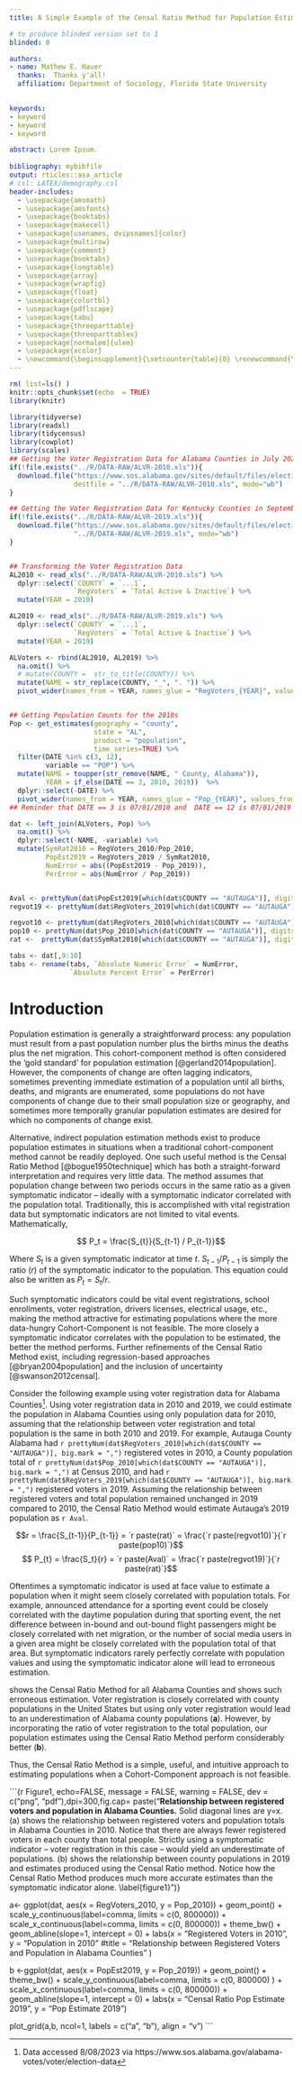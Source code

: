 ```yaml
---
title: A Simple Example of the Censal Ratio Method for Population Estimation

# to produce blinded version set to 1
blinded: 0

authors: 
- name: Mathew E. Hauer
  thanks:  Thanks y'all!
  affiliation: Department of Sociology, Florida State University
  

keywords:
- keyword
- keyword
- keyword

abstract: Lorem Ipsum.
  
bibliography: mybibfile
output: rticles::asa_article
# csl: LATEX/demography.csl
header-includes:
  - \usepackage{amsmath}
  - \usepackage{amsfonts}
  - \usepackage{booktabs}
  - \usepackage{makecell}
  - \usepackage[usenames, dvipsnames]{color}
  - \usepackage{multirow}
  - \usepackage{comment}
  - \usepackage{booktabs}
  - \usepackage{longtable}
  - \usepackage{array}
  - \usepackage{wrapfig}
  - \usepackage{float}
  - \usepackage{colortbl}
  - \usepackage{pdflscape}
  - \usepackage{tabu}
  - \usepackage{threeparttable}
  - \usepackage{threeparttablex}
  - \usepackage[normalem]{ulem}
  - \usepackage{xcolor}
  - \newcommand{\beginsupplement}{\setcounter{table}{0} \renewcommand{\thetable}{S\arabic{table}}\setcounter{figure}{0} \renewcommand{\thefigure}{S\arabic{figure}}}
---
```


\newpage

```r
rm( list=ls() )
knitr::opts_chunk$set(echo  = TRUE)
library(knitr)

```

```r
library(tidyverse)
library(readxl)
library(tidycensus)
library(cowplot)
library(scales)
## Getting the Voter Registration Data for Alabama Counties in July 2023
if(!file.exists("../R/DATA-RAW/ALVR-2010.xls")){
  download.file("https://www.sos.alabama.gov/sites/default/files/election-data/2017-06/ALVR-2010.xls",
                destfile = "../R/DATA-RAW/ALVR-2010.xls", mode="wb")
}

## Getting the Voter Registration Data for Kentucky Counties in September 2020 (this is the closest to Month to July with excel files)
if(!file.exists("../R/DATA-RAW/ALVR-2019.xls")){
  download.file("https://www.sos.alabama.gov/sites/default/files/election-data/2020-01/ALVR-2019.xls",
                "../R/DATA-RAW/ALVR-2019.xls", mode="wb")
}


## Transforming the Voter Registration Data
AL2010 <- read_xls("../R/DATA-RAW/ALVR-2010.xls") %>%
  dplyr::select(`COUNTY` = `...1`,
                `RegVoters` = `Total Active & Inactive`) %>%
  mutate(YEAR = 2010)

AL2019 <- read_xls("../R/DATA-RAW/ALVR-2019.xls") %>%
  dplyr::select(`COUNTY` = `...1`,
                `RegVoters` = `Total Active & Inactive`) %>%
  mutate(YEAR = 2019)

ALVoters <- rbind(AL2010, AL2019) %>%
  na.omit() %>%
  # mutate(COUNTY =  str_to_title(COUNTY)) %>%
  mutate(NAME = str_replace(COUNTY, "_", ". ")) %>%
  pivot_wider(names_from = YEAR, names_glue = "RegVoters_{YEAR}", values_from=RegVoters)


## Getting Population Counts for the 2010s
Pop <- get_estimates(geography = "county",
                     state = "AL",
                     product = "population",
                     time_series=TRUE) %>%
  filter(DATE %in% c(3, 12),
         variable == "POP") %>%
  mutate(NAME = toupper(str_remove(NAME, " County, Alabama")),
         YEAR = if_else(DATE == 3, 2010, 2019))  %>%
  dplyr::select(-DATE) %>%
  pivot_wider(names_from = YEAR, names_glue = "Pop_{YEAR}", values_from = value)
## Reminder that DATE == 3 is 07/01/2010 and  DATE == 12 is 07/01/2019

dat <- left_join(ALVoters, Pop) %>%
  na.omit() %>%
  dplyr::select(-NAME, -variable) %>%
  mutate(SymRat2010 = RegVoters_2010/Pop_2010,
         PopEst2019 = RegVoters_2019 / SymRat2010,
         NumError = abs((PopEst2019 - Pop_2019)),
         PerError = abs(NumError / Pop_2019))


Aval <- prettyNum(dat$PopEst2019[which(dat$COUNTY == "AUTAUGA")], digits = 1, big.mark = ",")
regvot19 <- prettyNum(dat$RegVoters_2019[which(dat$COUNTY == "AUTAUGA")], digits = 1, big.mark = ",")

regvot10 <- prettyNum(dat$RegVoters_2010[which(dat$COUNTY == "AUTAUGA")], digits = 1, big.mark = ",")
pop10 <- prettyNum(dat$Pop_2010[which(dat$COUNTY == "AUTAUGA")], digits = 1, big.mark = ",")
rat <-  prettyNum(dat$SymRat2010[which(dat$COUNTY == "AUTAUGA")], digits = 4, big.mark = ",")

tabs <- dat[,9:10]
tabs <- rename(tabs, `Absolute Numeric Error` = NumError,
               `Absolute Percent Error` = PerError)
```


# Introduction

Population estimation is generally a straightforward process: any population must result from a past population number plus the births minus the deaths plus the net migration. This cohort-component method is often considered the 'gold standard' for population estimation [@gerland2014population]. However, the components of change are often lagging indicators, sometimes preventing immediate estimation of a population until all births, deaths, and migrants are enumerated, some populations do not have components of change due to their small population size or geography, and sometimes more temporally granular population estimates are desired for which no components of change exist. 

Alternative, indirect population estimation methods exist to produce population estimates in situations when a traditional cohort-component method cannot be readily deployed. One such useful method is the Censal Ratio Method [@bogue1950technique] which has both a straight-forward interpretation and requires very little data. The method assumes that population change between two periods occurs in the same ratio as a given symptomatic indicator -- ideally with a symptomatic indicator correlated with the population total. Traditionally, this is accomplished with vital registration data but symptomatic indicators are not limited to vital events. Mathematically, 

$$  P_t = \frac{S_{t}}{S_{t-1} / P_{t-1}}$$

Where $S_{t}$ is a given symptomatic indicator at time $t$. $S_{t-1}/P_{t-1}$ is simply the ratio ($r$) of the symptomatic indicator to the population. This equation could also be written as $P_t=S_t/r$.

Such symptomatic indicators could be vital event registrations, school enrollments, voter registration, drivers licenses, electrical usage, etc., making the method attractive for estimating populations where the more data-hungry Cohort-Component is not feasible. The more closely a symptomatic indicator correlates with the population to be estimated, the better the method performs. Further refinements of the Censal Ratio Method exist, including regression-based approaches [@bryan2004population] and the inclusion of uncertainty [@swanson2012censal]. 

Consider the following example using voter registration data for Alabama Counties^[Data accessed 8/08/2023 via https://www.sos.alabama.gov/alabama-votes/voter/election-data]. Using voter registration data in 2010 and 2019, we could estimate the population in Alabama Counties using only population data for 2010, assuming that the relationship between voter registration and total population is the same in both 2010 and 2019. For example, Autauga County Alabama had `r prettyNum(dat$RegVoters_2010[which(dat$COUNTY == "AUTAUGA")], big.mark = ",")` registered votes in 2010, a County population total of `r prettyNum(dat$Pop_2010[which(dat$COUNTY == "AUTAUGA")], big.mark = ",")` at Census 2010, and had `r prettyNum(dat$RegVoters_2019[which(dat$COUNTY == "AUTAUGA")], big.mark = ",")` registered voters in 2019. Assuming the relationship between registered voters and total population remained unchanged in 2019 compared to 2010, the Censal Ratio Method would estimate Autauga's 2019 population as `r Aval`. 

$$r = \frac{S_{t-1}}{P_{t-1}} = `r paste(rat)` = \frac{`r paste(regvot10)`}{`r paste(pop10)`}$$
$$ P_{t} = \frac{S_t}{r} = `r paste(Aval)` = \frac{`r paste(regvot19)`}{`r paste(rat)`}$$

Oftentimes a symptomatic indicator is used at face value to estimate a population when it might seem closely correlated with population totals. For example, announced attendance for a sporting event could be closely correlated with the daytime population during that sporting event, the net difference between in-bound and out-bound flight passengers might be closely correlated with net migration, or the number of social media users in a given area might be closely correlated with the population total of that area. But symptomatic indicators rarely perfectly correlate with population values and using the symptomatic indicator alone will lead to erroneous estimation.

**\autoref{figure1}** shows the Censal Ratio Method for all Alabama Counties and shows such erroneous estimation. Voter registration is closely correlated with county populations in the United States but using only voter registration would lead to an underestimation of Alabama county populations (**\autoref{figure1}a**). However, by incorporating the ratio of voter registration to the total population, our population estimates using the Censal Ratio Method perform considerably better (**\autoref{figure1}b**).  

Thus, the Censal Ratio Method is a simple, useful, and intuitive approach to estimating populations when a Cohort-Component approach is not feasible.


```{r Figure1, echo=FALSE, message = FALSE, warning = FALSE, dev = c("png", "pdf"),dpi=300,fig.cap= paste("**Relationship between registered voters and population in Alabama Counties.** Solid diagonal lines are y=x. (a) shows the relationship between registered voters and population totals in Alabama Counties in 2010. Notice that there are always fewer registered voters in each county than total people. Strictly using a symptomatic indicator -- voter registration in this case -- would yield an underestimate of populations. (b) shows the relationship between county populations in 2019 and estimates produced using the Censal Ratio method. Notice how the Censal Ratio Method produces much more accurate estimates than the symptomatic indicator alone. \\label{figure1}")}

a<-
  ggplot(dat, aes(x = RegVoters_2010, y = Pop_2010)) +
  geom_point() +
  scale_y_continuous(label=comma,
                     limits = c(0, 800000)) +
  scale_x_continuous(label=comma,
                     limits = c(0, 800000)) +
  theme_bw() +
  geom_abline(slope=1, intercept = 0) +
  labs(x = "Registered Voters in 2010",
       y = "Population in 2010"
       #title = "Relationship between Registered Voters and \n Population in Alabama Counties"
       )

b <-ggplot(dat, aes(x = PopEst2019, y = Pop_2019)) +
  geom_point() +
  theme_bw() +
  scale_y_continuous(label=comma,
                    limits = c(0, 800000) ) +
  scale_x_continuous(label=comma,
                     limits = c(0, 800000)) +
  geom_abline(slope=1, intercept = 0) +
  labs(x = "Censal Ratio Pop Estimate 2019",
       y = "Pop Estimate 2019")

plot_grid(a,b, ncol=1, labels = c("a", "b"),
          align = "v")
```

<!-- And you can embed tables (**\autoref{error-table}**): -->

<!-- ```{r cars, echo=FALSE, warning=FALSE, message = FALSE, results='asis'} -->
<!-- # comes from 'assemble-all-error-summaries.R` -->
<!-- library(kableExtra) -->
<!-- z<-summary(tabs) -->
<!-- options(digits = 1) -->
<!-- kable(z, "latex", booktabs = T, caption = "\\label{error-table}\\textbf{Summary statistics for cars.} APE is the Description here.") %>% -->
<!--   kable_styling(latex_options = c("scale_down")) %>% -->
<!--   collapse_rows(columns = 1, latex_hline = "major", valign = "middle")  -->
<!-- ``` -->

\newpage
